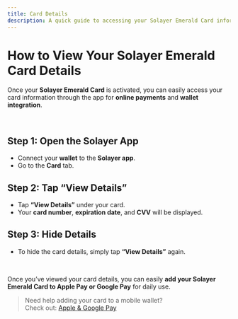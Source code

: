```yaml
---
title: Card Details
description: A quick guide to accessing your Solayer Emerald Card information within the Solayer app.
---
```


# How to View Your Solayer Emerald Card Details

Once your **Solayer Emerald Card** is activated, you can easily access your card information through the app for **online payments** and **wallet integration**.

<br/>

## Step 1: Open the Solayer App

- Connect your **wallet** to the **Solayer app**.  
- Go to the **Card** tab.

## Step 2: Tap “View Details”

- Tap **“View Details”** under your card.  
- Your **card number**, **expiration date**, and **CVV** will be displayed.

## Step 3: Hide Details

- To hide the card details, simply tap **“View Details”** again.

<br/>

Once you’ve viewed your card details, you can easily **add your Solayer Emerald Card to Apple Pay or Google Pay** for daily use.

> Need help adding your card to a mobile wallet?  
> Check out: [Apple & Google Pay](/tutorials/add-to-apple-google-pay)
